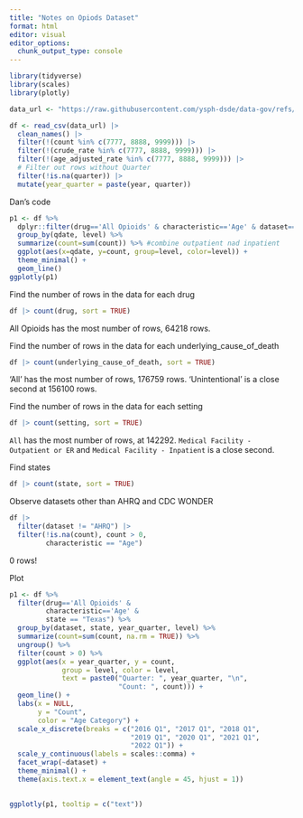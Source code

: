 ```yaml
---
title: "Notes on Opiods Dataset"
format: html
editor: visual
editor_options: 
  chunk_output_type: console
---
```


```r
library(tidyverse)
library(scales)
library(plotly)

data_url <- "https://raw.githubusercontent.com/ysph-dsde/data-gov/refs/heads/main/Opioid%20OD%20Data/Harmonized%20Opioid%20Overdose%20Datasets_01.23.2025.csv"

df <- read_csv(data_url) |>
  clean_names() |> 
  filter(!(count %in% c(7777, 8888, 9999))) |> 
  filter(!(crude_rate %in% c(7777, 8888, 9999))) |> 
  filter(!(age_adjusted_rate %in% c(7777, 8888, 9999))) |> 
  # Filter out rows without Quarter
  filter(!is.na(quarter)) |> 
  mutate(year_quarter = paste(year, quarter))
```

Dan's code
```r
p1 <- df %>%
  dplyr::filter(drug=='All Opioids' & characteristic=='Age' & dataset=='AHRQ' & state == input$state.select ) %>%
  group_by(qdate, level) %>%
  summarize(count=sum(count)) %>% #combine outpatient nad inpatient
  ggplot(aes(x=qdate, y=count, group=level, color=level)) +
  theme_minimal() +
  geom_line()
ggplotly(p1)
```


Find the number of rows in the data for each drug
```r
df |> count(drug, sort = TRUE)
```
All Opioids has the most number of rows, 64218 rows.


Find the number of rows in the data for each underlying_cause_of_death
```r
df |> count(underlying_cause_of_death, sort = TRUE)
```
'All' has the most number of rows, 176759 rows. 'Unintentional' is a close second at 156100 rows.


Find the number of rows in the data for each setting
```r
df |> count(setting, sort = TRUE)
```
`All` has the most number of rows, at 142292. `Medical Facility - Outpatient or ER` and `Medical Facility - Inpatient` is a close second.

Find states
```r
df |> count(state, sort = TRUE)
```



Observe datasets other than AHRQ and CDC WONDER
```r
df |> 
  filter(dataset != "AHRQ") |>
  filter(!is.na(count), count > 0,
         characteristic == "Age")
```
0 rows!



Plot
```r
p1 <- df %>%
  filter(drug=='All Opioids' & 
         characteristic=='Age' &
         state == "Texas") %>%
  group_by(dataset, state, year_quarter, level) %>%
  summarize(count=sum(count, na.rm = TRUE)) %>%
  ungroup() %>%
  filter(count > 0) %>%
  ggplot(aes(x = year_quarter, y = count, 
             group = level, color = level,
             text = paste0("Quarter: ", year_quarter, "\n",
                           "Count: ", count))) +
  geom_line() +
  labs(x = NULL,
       y = "Count",
       color = "Age Category") +
  scale_x_discrete(breaks = c("2016 Q1", "2017 Q1", "2018 Q1",
                              "2019 Q1", "2020 Q1", "2021 Q1", 
                              "2022 Q1")) +
  scale_y_continuous(labels = scales::comma) +
  facet_wrap(~dataset) +
  theme_minimal() +
  theme(axis.text.x = element_text(angle = 45, hjust = 1))
  

ggplotly(p1, tooltip = c("text"))
```

